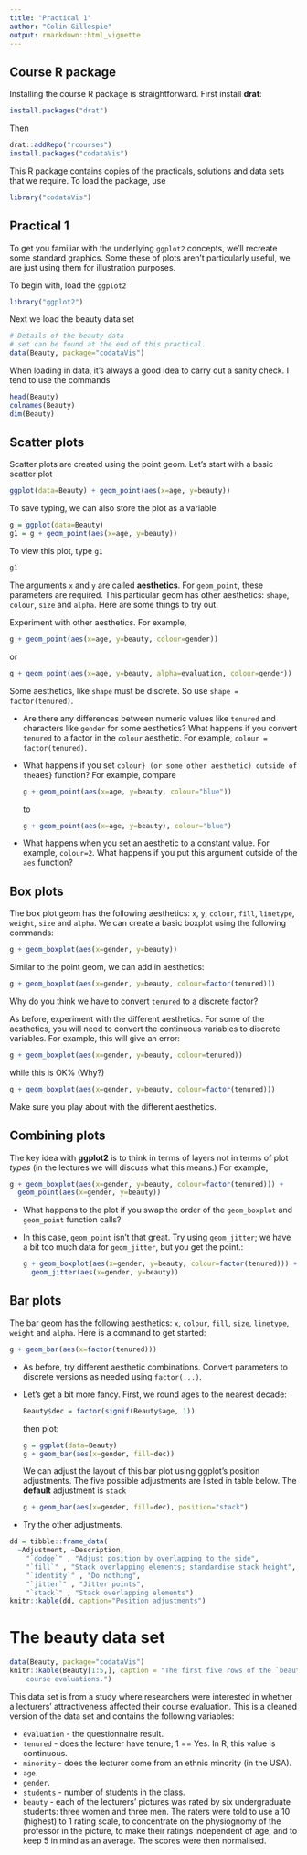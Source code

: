 ```yaml
---
title: "Practical 1"
author: "Colin Gillespie"
output: rmarkdown::html_vignette
---
```

<!--
%\VignetteEngine{knitr::rmarkdown}
%\VignetteIndexEntry{Practical 1}
-->
  
## Course R package

Installing the course R package is straightforward. First install __drat__:

```r
install.packages("drat")
```

Then

```r
drat::addRepo("rcourses")
install.packages("codataVis")
```

This R package contains copies of the practicals, solutions and data sets that we require. To load the package, use

```r
library("codataVis")
```

## Practical 1

To get you familiar with the underlying `ggplot2` concepts, we'll recreate
some standard graphics. Some these of plots aren't particularly useful, we are
just using them for illustration purposes.

To begin with, load the `ggplot2` 

```r
library("ggplot2")
```

Next we load the beauty data set

```r
# Details of the beauty data
# set can be found at the end of this practical.
data(Beauty, package="codataVis")
```

When loading in data, it's always a good idea to carry out a sanity
check. I tend to use the commands

```r
head(Beauty)
colnames(Beauty)
dim(Beauty)
```

## Scatter plots

Scatter plots are created using the point geom. Let's start with a basic scatter
plot

```r
ggplot(data=Beauty) + geom_point(aes(x=age, y=beauty))
```

To save typing, we can also store the plot as a variable

```r
g = ggplot(data=Beauty)
g1 = g + geom_point(aes(x=age, y=beauty))
```

To view this plot, type `g1`

```r
g1
```

The arguments `x` and `y` are called __aesthetics__. For `geom_point`,
these parameters are required. This particular geom has other aesthetics:
`shape`, `colour`, `size` and `alpha`. Here are some things to try out.

Experiment with other aesthetics. For example,
```r
g + geom_point(aes(x=age, y=beauty, colour=gender))
```
or
```r
g + geom_point(aes(x=age, y=beauty, alpha=evaluation, colour=gender))
```

Some aesthetics, like `shape` must be discrete. So use `shape = factor(tenured)`.
  
  * Are there any differences between numeric values like `tenured` and
  characters like `gender` for some aesthetics? What happens if you convert
  `tenured` to a factor in the `colour` aesthetic. For example, `colour = factor(tenured)`.
  
  * What happens if you set `colour} (or some other aesthetic) outside of
  the `aes} function? For example, compare
  
    ```r
    g + geom_point(aes(x=age, y=beauty, colour="blue"))
    ```

    to

    ```r
    g + geom_point(aes(x=age, y=beauty), colour="blue")
    ``` 

  * What happens when you set an aesthetic to a constant value. For example,
  `colour=2`. What happens if you put this argument outside of the `aes` function?



## Box plots

The box plot geom has the following aesthetics: `x`, `y`, `colour`,
`fill`, `linetype`, `weight`, `size` and `alpha`. We can create a
basic boxplot using the following commands:

```r
g + geom_boxplot(aes(x=gender, y=beauty))
```

Similar to the point geom, we can add in aesthetics:

```r
g + geom_boxplot(aes(x=gender, y=beauty, colour=factor(tenured)))
```

Why do you think we have to convert `tenured` to a discrete factor?

As before, experiment with the different aesthetics. For some of the aesthetics,
you will need to convert the continuous variables to discrete variables. For example, this will give an error:

```r
g + geom_boxplot(aes(x=gender, y=beauty, colour=tenured))
```

while this is OK% (Why?)

```r
g + geom_boxplot(aes(x=gender, y=beauty, colour=factor(tenured)))
```

Make sure you play about with the different aesthetics. 

## Combining plots

The key idea with **ggplot2** is to think in terms of layers not in terms of
plot _types_ (in the lectures we will discuss what this means.) For
example,

```r
g + geom_boxplot(aes(x=gender, y=beauty, colour=factor(tenured))) + 
  geom_point(aes(x=gender, y=beauty)) 
```

  * What happens to the plot if you swap the order of the `geom_boxplot`
  and `geom_point` function calls?
  * In this case, `geom_point` isn't that great. Try using
  `geom_jitter`; we have a bit too much data for `geom_jitter`, but you get the point.:
  
    ```r
    g + geom_boxplot(aes(x=gender, y=beauty, colour=factor(tenured))) + 
      geom_jitter(aes(x=gender, y=beauty)) 
    ```

## Bar plots

The bar geom has the following aesthetics: `x`, `colour`, `fill`,
`size`, `linetype`, `weight` and `alpha`. Here is a command to get
started:

```r
g + geom_bar(aes(x=factor(tenured)))
```

  * As before, try different aesthetic combinations. Convert parameters to
  discrete versions as needed using `factor(...)`.
  * Let's get a bit more fancy. First, we round ages to the
nearest decade:

    ```r
    Beauty$dec = factor(signif(Beauty$age, 1))
    ```
    then plot:

    ```r
    g = ggplot(data=Beauty)
    g + geom_bar(aes(x=gender, fill=dec))
    ```
    We can adjust the layout of this bar plot using ggplot's position
    adjustments. The five possible adjustments are listed in table below. The
  __default__ adjustment is `stack`

    ```r
    g + geom_bar(aes(x=gender, fill=dec), position="stack")
    ```

  * Try the other adjustments.

```r
dd = tibble::frame_data(
  ~Adjustment, ~Description,
    "`dodge`" , "Adjust position by overlapping to the side",
    "`fill`" , "Stack overlapping elements; standardise stack height",
    "`identity`" , "Do nothing",
    "`jitter`" , "Jitter points",
    "`stack`" , "Stack overlapping elements")
knitr::kable(dd, caption="Position adjustments")
```

# The beauty data set {#beauty}

```r
data(Beauty, package="codataVis")
knitr::kable(Beauty[1:5,], caption = "The first five rows of the `beauty` data set. There are a total of 463
    course evaluations.")
```

This data set is from a study where researchers were interested in whether a
lecturers' attractiveness affected their course evaluation.\cite{Hamermesh2003} 
This is a cleaned version of the data set and contains the following variables:

  * `evaluation` - the questionnaire result.
  * `tenured` - does the lecturer have tenure; 1 == Yes. In R, this value
  is continuous.
  *  `minority` - does the lecturer come from an ethnic minority (in the USA).
  * `age`.
  * `gender`.
  * `students` - number of students in the class.
  * `beauty` - each of the lecturers’ pictures was rated by six
  undergraduate students: three women and three men. The raters were told to use
  a 10 (highest) to 1 rating scale, to concentrate on the physiognomy of the
  professor in the picture, to make their ratings independent of age, and to
  keep 5 in mind as an average. The scores were then normalised.


